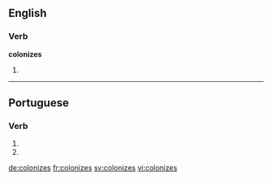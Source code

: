 ==English==

===Verb===
'''colonizes'''

# {{en-third-person singular of|colonize}}

----

==Portuguese==

===Verb===
{{head|pt|verb form}}

# {{conjugation of|colonizar||2|s|present|subjunctive|lang=pt}}
# {{conjugation of|colonizar||2|s|negative|imperative|lang=pt}}

[[de:colonizes]]
[[fr:colonizes]]
[[sv:colonizes]]
[[vi:colonizes]]